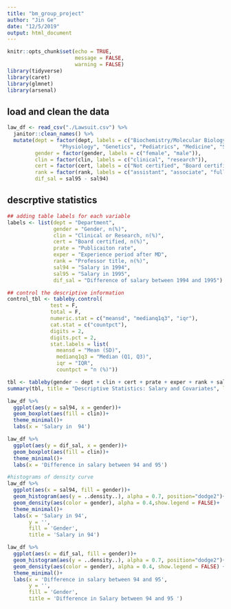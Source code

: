 ```yaml
---
title: "bm_group_project"
author: "Jin Ge"
date: "12/5/2019"
output: html_document
---
```


```r
knitr::opts_chunk$set(echo = TRUE,
                      message = FALSE,
                      warning = FALSE)
library(tidyverse)
library(caret)
library(glmnet)
library(arsenal)
```

## load and clean the data
```r
law_df <- read_csv("./Lawsuit.csv") %>% 
  janitor::clean_names() %>% 
  mutate(dept = factor(dept, labels = c("Biochemistry/Molecular Biology", 
                 "Physiology", "Genetics", "Pediatrics", "Medicine", "Surgery")),
         gender = factor(gender, labels = c("female", "male")),
         clin = factor(clin, labels = c("clinical", "research")),
         cert = factor(cert, labels = c("Not certified", "Board certified")),
         rank = factor(rank, labels = c("assistant", "associate", "full")),
         dif_sal = sal95 - sal94)
```


## descrptive statistics
```r
## adding table labels for each variable
labels <- list(dept = "Department", 
               gender = "Gender, n(%)", 
               clin = "Clinical or Research, n(%)", 
               cert = "Board certified, n(%)",
               prate = "Publicaiton rate",
               exper = "Experience period after MD", 
               rank = "Professor title, n(%)",
               sal94 = "Salary in 1994",
               sal95 = "Salary in 1995",
               dif_sal = "Difference of salary between 1994 and 1995")

## control the descriptive information 
control_tbl <- tableby.control(
              test = F,
              total = F,
              numeric.stat = c("meansd", "medianq1q3", "iqr"),
              cat.stat = c("countpct"),
              digits = 2,
              digits.pct = 2,
              stat.labels = list(
                meansd = "Mean (SD)",
                medianq1q3 = "Median (Q1, Q3)",
                iqr = "IQR",
                countpct = "n (%)"))

tbl <- tableby(gender ~ dept + clin + cert + prate + exper + rank + sal94 + sal95 + dif_sal, data = law_df, control = control_tbl)
summary(tbl, title = "Descriptive Statistics: Salary and Covariates", labelTranslations = labels, text = T)
```

```r
law_df %>% 
  ggplot(aes(y = sal94, x = gender))+
  geom_boxplot(aes(fill = clin))+
  theme_minimal()+
  labs(x = 'Salary in  94')

law_df %>% 
  ggplot(aes(y = dif_sal, x = gender))+
  geom_boxplot(aes(fill = clin))+
  theme_minimal()+
  labs(x = 'Difference in salary between 94 and 95')
```

```r
#histograms of density curve
law_df %>% 
  ggplot(aes(x = sal94, fill = gender))+
  geom_histogram(aes(y = ..density..), alpha = 0.7, position="dodge2")+
  geom_density(aes(color = gender), alpha = 0.4,show.legend = FALSE)+
  theme_minimal()+
  labs(x = 'Salary in 94',
       y = '',
       fill = 'Gender',
       title = 'Salary in 94')

law_df %>% 
  ggplot(aes(x = dif_sal, fill = gender))+
  geom_histogram(aes(y = ..density..), alpha = 0.7, position="dodge2")+
  geom_density(aes(color = gender), alpha = 0.4, show.legend = FALSE) +
  theme_minimal()+
  labs(x = 'Difference in salary between 94 and 95',
       y = '',
       fill = 'Gender',
       title = 'Difference in Salary between 94 and 95 ')
```

